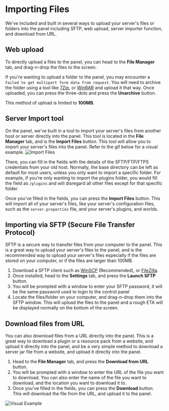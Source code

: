 # Importing Files
We've included and built in several ways to upload your server's files or folders into the panel including SFTP, web upload, server importer function, and download from URL.

## Web upload
To directly upload a files to the panel, you can head to the **File Manager** tab, and drag-n-drop the files to the screen.

If you're wanting to upload a folder to the panel, you may encounter a `Failed to get multipart form data from request`. You will need to archive the folder using a tool like [7Zip](https://7zip.org), or [WinRAR](https://winrar.org) and upload it that way. Once uploaded, you can press the three-dots and press the **Unarchive** button.

This method of upload is limited to **100MB**.

## Server Import tool
On the panel, we've built in a tool to import your server's files from another host or server directly into the panel. This tool is located in the **File Manager** tab, and is the **Import Files** button. This tool will allow you to import your server's files into the panel. Refer to the gif below for a visual example.
![Import Files](https://usercontent.catto.pictures/mad/4c41e740-7109-456f-a082-768a072d1ab1.gif)

There, you can fill in the fields with the details of the SFTP/FTP/FTPS credentials from your old host. Normally, the base directory can be left as default for most users, unless you only want to import a specific folder. For example, if you're only wanting to import the plugins folder, you would fill the field as `/plugins` and will disregard all other files except for that specific folder.

 Once you've filled in the fields, you can press the **Import Files** button. This will import all of your server's files, like your server's configuration files, such as the `server.properties` file, and your server's plugins, and worlds.

## Importing via SFTP (Secure File Transfer Protocol)

SFTP is a secure way to transfer files from your computer to the panel. This is a great way to upload your server's files to the panel, and is the recommended way to upload your server's files especially if the files are stored on your computer, or if the files are larger than 100MB.

1. Download a SFTP client such as [WinSCP](https://winscp.net/eng/index.php) (Recommended), or [FileZilla](https://filezilla-project.org).
2. Once installed, head to the **Settings** tab, and press the **Launch SFTP** button.
3. You will be prompted with a window to enter your SFTP password, it will be the same password used to login to the control panel
4. Locate the files/folder on your computer, and drag-n-drop them into the SFTP window. This will upload the files to the panel and a rough ETA will be displayed normally on the bottom of the screen.

## Download files from URL

You can also download files from a URL directly into the panel. This is a great way to download a plugin or a resource pack from a website, and upload it directly into the panel, and be a very simple method to download a server jar file from a website, and upload it directly into the panel.

1. Head to the **File Manager** tab, and press the **Download from URL** button.
2. You will be prompted with a window to enter the URL of the file you want to download. You can also enter the name of the file you want to download, and the location you want to download it to.
3. Once you've filled in the fields, you can press the **Download** button. This will download the file from the URL, and upload it to the panel.

![Visual Example](https://usercontent.catto.pictures/mad/56392081-0a5c-48e5-8b59-34ca1acdfb99.gif)